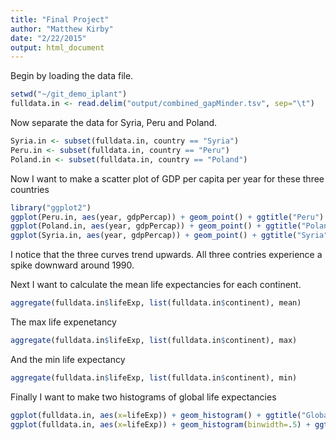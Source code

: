 ```yaml
---
title: "Final Project"
author: "Matthew Kirby"
date: "2/22/2015"
output: html_document
---
```


Begin by loading the data file.
```r
setwd("~/git_demo_iplant")
fulldata.in <- read.delim("output/combined_gapMinder.tsv", sep="\t")
```

Now separate the data for Syria, Peru and Poland.
```r
Syria.in <- subset(fulldata.in, country == "Syria")
Peru.in <- subset(fulldata.in, country == "Peru")
Poland.in <- subset(fulldata.in, country == "Poland")
```

Now I want to make a scatter plot of GDP per capita per year for these three countries
```r
library("ggplot2")
ggplot(Peru.in, aes(year, gdpPercap)) + geom_point() + ggtitle("Peru")
ggplot(Poland.in, aes(year, gdpPercap)) + geom_point() + ggtitle("Poland")
ggplot(Syria.in, aes(year, gdpPercap)) + geom_point() + ggtitle("Syria")
```
I notice that the three curves trend upwards. All three contries experience a spike downward around 1990.

Next I want to calculate the mean life expectancies for each continent.
```r
aggregate(fulldata.in$lifeExp, list(fulldata.in$continent), mean)
```

The max life expenetancy
```r
aggregate(fulldata.in$lifeExp, list(fulldata.in$continent), max)
```

And the min life expectancy
```r
aggregate(fulldata.in$lifeExp, list(fulldata.in$continent), min)
```


Finally I want to make two histograms of global life expectancies

```r
ggplot(fulldata.in, aes(x=lifeExp)) + geom_histogram() + ggtitle("Global Life expectancies with default bins")
ggplot(fulldata.in, aes(x=lifeExp)) + geom_histogram(binwidth=.5) + ggtitle("Global Life expectancies with better spaced bins")

```














